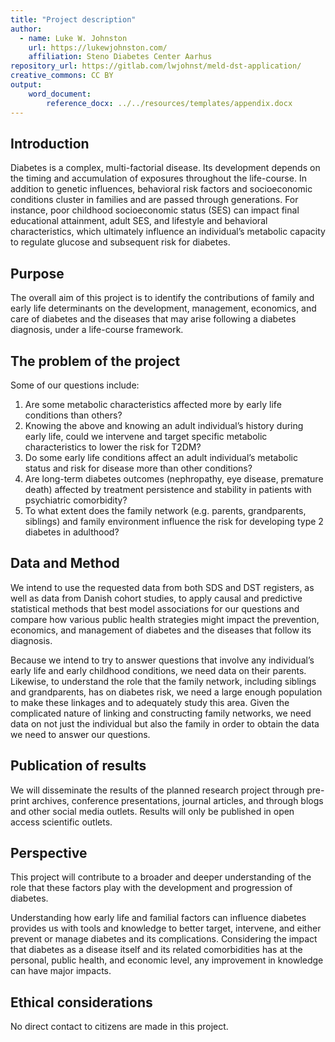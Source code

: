 ```yaml
---
title: "Project description"
author:
  - name: Luke W. Johnston
    url: https://lukewjohnston.com/
    affiliation: Steno Diabetes Center Aarhus
repository_url: https://gitlab.com/lwjohnst/meld-dst-application/
creative_commons: CC BY
output: 
    word_document:
        reference_docx: ../../resources/templates/appendix.docx
---
```


## Introduction

<!-- Brief introduction to the area. -->

Diabetes is a complex, multi-factorial disease. Its development depends
on the timing and accumulation of exposures throughout the life-course.
In addition to genetic influences, behavioral risk factors and
socioeconomic conditions cluster in families and are passed through
generations. For instance, poor childhood socioeconomic status (SES) can
impact final educational attainment, adult SES, and lifestyle and
behavioral characteristics, which ultimately influence an individual's
metabolic capacity to regulate glucose and subsequent risk for diabetes.

## Purpose

<!-- The purpose of the project is briefly formulated. -->

The overall aim of this project is to identify the contributions of
family and early life determinants on the development, management,
economics, and care of diabetes and the diseases that may arise
following a diabetes diagnosis, under a life-course framework.

## The problem of the project

```{=html}
<!-- 
Preferably formulated as the specific question or questions to which the 
conclusion must answer.
-->
```
Some of our questions include:

1.  Are some metabolic characteristics affected more by early life
    conditions than others?
2.  Knowing the above and knowing an adult individual's history during
    early life, could we intervene and target specific metabolic
    characteristics to lower the risk for T2DM?
3.  Do some early life conditions affect an adult individual's metabolic
    status and risk for disease more than other conditions?
4.  Are long-term diabetes outcomes (nephropathy, eye disease, premature
    death) affected by treatment persistence and stability in patients
    with psychiatric comorbidity?
5.  To what extent does the family network (e.g. parents, grandparents,
    siblings) and family environment influence the risk for developing
    type 2 diabetes in adulthood?

## Data and Method

```{=html}
<!-- 
How will the project respond to the problem? What data will be used? How should
data be used?
-->
```
We intend to use the requested data from both SDS and DST registers, as
well as data from Danish cohort studies, to apply causal and predictive
statistical methods that best model associations for our questions and
compare how various public health strategies might impact the
prevention, economics, and management of diabetes and the diseases that
follow its diagnosis.

Because we intend to try to answer questions that involve any
individual's early life and early childhood conditions, we need data on
their parents. Likewise, to understand the role that the family network,
including siblings and grandparents, has on diabetes risk, we need a
large enough population to make these linkages and to adequately study
this area. Given the complicated nature of linking and constructing
family networks, we need data on not just the individual but also the
family in order to obtain the data we need to answer our questions.

## Publication of results

<!-- How and when are the results of the research planned to be published? -->

We will disseminate the results of the planned research project through
pre-print archives, conference presentations, journal articles, and
through blogs and other social media outlets. Results will only be
published in open access scientific outlets.

## Perspective

<!-- What knowledge of societal relevance can this study contribute to? -->

This project will contribute to a broader and deeper understanding of
the role that these factors play with the development and progression of
diabetes.

Understanding how early life and familial factors can influence diabetes
provides us with tools and knowledge to better target, intervene, and
either prevent or manage diabetes and its complications. Considering the
impact that diabetes as a disease itself and its related comorbidities
has at the personal, public health, and economic level, any improvement
in knowledge can have major impacts.

## Ethical considerations

```{=html}
<!-- 
If the project involves direct contact with citizens, for example questionnaire 
surveys or intervention studies: What ethical considerations have been made in
connection with the direct involvement of citizens in the survey?
-->
```
No direct contact to citizens are made in this project.
